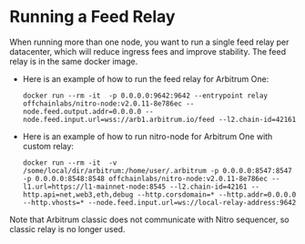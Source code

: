 # Running a Feed Relay

When running more than one node, you want to run a single feed relay per datacenter, which will reduce ingress fees and improve stability. The feed relay is in the same docker image.

-   Here is an example of how to run the feed relay for Arbitrum One:
    ```shell
    docker run --rm -it  -p 0.0.0.0:9642:9642 --entrypoint relay offchainlabs/nitro-node:v2.0.11-8e786ec --node.feed.output.addr=0.0.0.0 --node.feed.input.url=wss://arb1.arbitrum.io/feed --l2.chain-id=42161
    ```
-   Here is an example of how to run nitro-node for Arbitrum One with custom relay:
    ```shell
    docker run --rm -it  -v /some/local/dir/arbitrum:/home/user/.arbitrum -p 0.0.0.0:8547:8547 -p 0.0.0.0:8548:8548 offchainlabs/nitro-node:v2.0.11-8e786ec --l1.url=https://l1-mainnet-node:8545 --l2.chain-id=42161 --http.api=net,web3,eth,debug --http.corsdomain=* --http.addr=0.0.0.0 --http.vhosts=* --node.feed.input.url=ws://local-relay-address:9642
    ```

Note that Arbitrum classic does not communicate with Nitro sequencer, so classic relay is no longer used.
